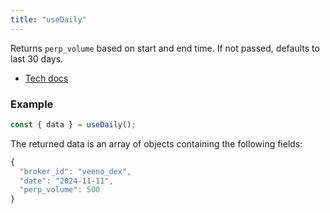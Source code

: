 ```yaml
---
title: "useDaily"
---
```


Returns `perp_volume` based on start and end time. If not passed, defaults to last 30 days.

- [Tech docs](/sdks/tech-doc/modules/orderly_network_hooks#usedaily)

### Example

```ts
const { data } = useDaily();
```

The returned data is an array of objects containing the following fields:

```ts
{
  "broker_id": "veeno_dex",
  "date": "2024-11-11",
  "perp_volume": 500
}
```

